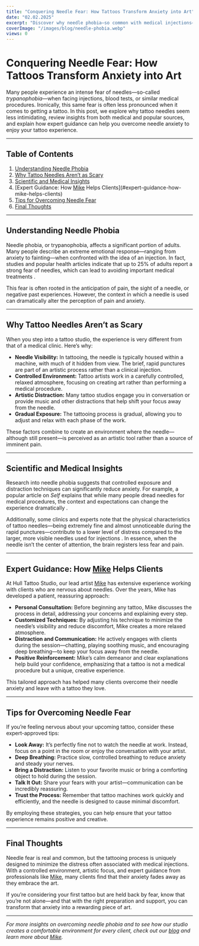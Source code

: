 ```yaml
---
title: "Conquering Needle Fear: How Tattoos Transform Anxiety into Art"
date: "02.02.2025"
excerpt: "Discover why needle phobia—so common with medical injections—often doesn’t affect tattoo clients as much, and learn how our expert artist Mike guides nervous first-timers through a calming, transformative tattoo experience."
coverImage: "/images/blog/needle-phobia.webp"
views: 0
---
```


# Conquering Needle Fear: How Tattoos Transform Anxiety into Art

Many people experience an intense fear of needles—so-called *trypanophobia*—when facing injections, blood tests, or similar medical procedures. Ironically, this same fear is often less pronounced when it comes to getting a tattoo. In this post, we explore why tattoo needles seem less intimidating, review insights from both medical and popular sources, and explain how expert guidance can help you overcome needle anxiety to enjoy your tattoo experience.

---

## Table of Contents

1. [Understanding Needle Phobia](#understanding-needle-phobia)
2. [Why Tattoo Needles Aren’t as Scary](#why-tattoo-needles-arent-as-scary)
3. [Scientific and Medical Insights](#scientific-and-medical-insights)
4. [Expert Guidance: How [Mike](/mike) Helps Clients](#expert-guidance-how-mike-helps-clients)
5. [Tips for Overcoming Needle Fear](#tips-for-overcoming-needle-fear)
6. [Final Thoughts](#final-thoughts)

---

## Understanding Needle Phobia

Needle phobia, or trypanophobia, affects a significant portion of adults. Many people describe an extreme emotional response—ranging from anxiety to fainting—when confronted with the idea of an injection. In fact, studies and popular health articles indicate that up to 25% of adults report a strong fear of needles, which can lead to avoiding important medical treatments .

This fear is often rooted in the anticipation of pain, the sight of a needle, or negative past experiences. However, the context in which a needle is used can dramatically alter the perception of pain and anxiety.

---

## Why Tattoo Needles Aren’t as Scary

When you step into a tattoo studio, the experience is very different from that of a medical clinic. Here’s why:

- **Needle Visibility:** In tattooing, the needle is typically housed within a machine, with much of it hidden from view. The brief, rapid punctures are part of an artistic process rather than a clinical injection.
- **Controlled Environment:** Tattoo artists work in a carefully controlled, relaxed atmosphere, focusing on creating art rather than performing a medical procedure.
- **Artistic Distraction:** Many tattoo studios engage you in conversation or provide music and other distractions that help shift your focus away from the needle.
- **Gradual Exposure:** The tattooing process is gradual, allowing you to adjust and relax with each phase of the work.

These factors combine to create an environment where the needle—although still present—is perceived as an artistic tool rather than a source of imminent pain.

---

## Scientific and Medical Insights

Research into needle phobia suggests that controlled exposure and distraction techniques can significantly reduce anxiety. For example, a popular article on *Self* explains that while many people dread needles for medical procedures, the context and expectations can change the experience dramatically .

Additionally, some clinics and experts note that the physical characteristics of tattoo needles—being extremely fine and almost unnoticeable during the rapid punctures—contribute to a lower level of distress compared to the larger, more visible needles used for injections . In essence, when the needle isn’t the center of attention, the brain registers less fear and pain.

---

## Expert Guidance: How [Mike](/mike) Helps Clients

At Hull Tattoo Studio, our lead artist [Mike](/mike) has extensive experience working with clients who are nervous about needles. Over the years, Mike has developed a patient, reassuring approach:

- **Personal Consultation:** Before beginning any tattoo, Mike discusses the process in detail, addressing your concerns and explaining every step.
- **Customized Techniques:** By adjusting his technique to minimize the needle’s visibility and reduce discomfort, Mike creates a more relaxed atmosphere.
- **Distraction and Communication:** He actively engages with clients during the session—chatting, playing soothing music, and encouraging deep breathing—to keep your focus away from the needle.
- **Positive Reinforcement:** Mike’s calm demeanor and clear explanations help build your confidence, emphasizing that a tattoo is not a medical procedure but a unique, creative experience.

This tailored approach has helped many clients overcome their needle anxiety and leave with a tattoo they love.

---

## Tips for Overcoming Needle Fear

If you’re feeling nervous about your upcoming tattoo, consider these expert-approved tips:

- **Look Away:** It’s perfectly fine not to watch the needle at work. Instead, focus on a point in the room or enjoy the conversation with your artist.
- **Deep Breathing:** Practice slow, controlled breathing to reduce anxiety and steady your nerves.
- **Bring a Distraction:** Listen to your favorite music or bring a comforting object to hold during the session.
- **Talk It Out:** Share your fears with your artist—communication can be incredibly reassuring.
- **Trust the Process:** Remember that tattoo machines work quickly and efficiently, and the needle is designed to cause minimal discomfort.

By employing these strategies, you can help ensure that your tattoo experience remains positive and creative.

---

## Final Thoughts

Needle fear is real and common, but the tattooing process is uniquely designed to minimize the distress often associated with medical injections. With a controlled environment, artistic focus, and expert guidance from professionals like [Mike](/mike), many clients find that their anxiety fades away as they embrace the art.

If you’re considering your first tattoo but are held back by fear, know that you’re not alone—and that with the right preparation and support, you can transform that anxiety into a rewarding piece of art.

---

*For more insights on overcoming needle phobia and to see how our studio creates a comfortable environment for every client, check out our [blog](/blog) and learn more about [Mike](/mike).*
